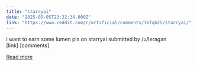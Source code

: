 ```yaml
---
title: "starryai"
date: "2025-05-05T23:32:34.000Z"
link: "https://www.reddit.com/r/artificial/comments/1kfqb25/starryai/"
---
```


i want to earn some lumen pls on starryai
    submitted by    /u/leragan  
 [link]   [comments]

[Read more](https://www.reddit.com/r/artificial/comments/1kfqb25/starryai/)
